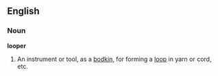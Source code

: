 ==English==

===Noun===

'''looper'''

#An instrument or tool, as a [[bodkin]], for forming a [[loop]] in yarn or cord, etc.